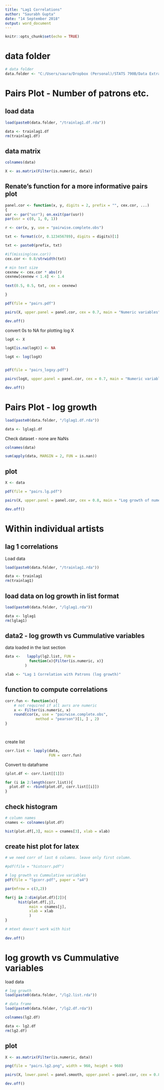 ---
title: "Lag1 Correlations"
author: "Saurabh Gupta"
date: "14 September 2018"
output: word_document
---

```{r setup, include=FALSE}
knitr::opts_chunk$set(echo = TRUE)
```

# data folder
```{r}
# data folder
data.folder <- "C:/Users/saura/Dropbox (Personal)/STATS 790B/Data Extraction 25Aug18"


```

# Pairs Plot - Number of patrons etc.

## load data

```{r}
load(paste0(data.folder, "/trainlag1.df.rda"))

data <- trainlag1.df
rm(trainlag1.df)

```


## data matrix

```{r}
colnames(data)

X <- as.matrix(Filter(is.numeric, data))


```


## Renate's function for a more informative pairs plot


```{r}

panel.cor <- function(x, y, digits = 2, prefix = "", cex.cor, ...)
{
usr <- par("usr"); on.exit(par(usr))
par(usr = c(0, 1, 0, 1))

r <- cor(x, y, use = "pairwise.complete.obs")

txt <- format(c(r, 0.123456789), digits = digits)[1]

txt <- paste0(prefix, txt)

#if(missing(cex.cor)) 
cex.cor <- 0.8/strwidth(txt)

# min text size 
cexnew <- cex.cor * abs(r)
cexnew[cexnew < 1.4] <- 1.4
    
text(0.5, 0.5, txt, cex = cexnew)

}

```



```{r}

pdf(file = "pairs.pdf")

pairs(X, upper.panel = panel.cor, cex = 0.7, main = "Numeric variables", lower.panel = function(...){smoothScatter(..., nrpoints = 50, add = TRUE)}, gap = 0.2)

dev.off()
```

convert 0s to NA for plotting log X

```{r}

logX <- X

logX[is.na(logX)] <- NA

logX <- log(logX)


pdf(file = "pairs_logxy.pdf")

pairs(logX, upper.panel = panel.cor, cex = 0.7, main = "Numeric variables", lower.panel = function(...){smoothScatter(..., nrpoints = 50, add = TRUE)}, gap = 0.2)

dev.off()
```

# Pairs Plot - log growth

```{r}

load(paste0(data.folder, "/lglag1.df.rda"))

data <- lglag1.df
```

Check dataset - none are NaNs

```{r}
colnames(data)

sum(apply(data, MARGIN = 2, FUN = is.nan))
```

## plot

```{r}

X <- data

pdf(file = "pairs.lg.pdf")

pairs(X, upper.panel = panel.cor, cex = 0.8, main = "Log growth of numeric variables", lower.panel = function(...){smoothScatter(..., nrpoints = 50, add = TRUE, bandwidth = 0.2)}, gap = 0.2)

dev.off()
```

# Within individual artists

## lag 1 correlations

Load data

```{r}
load(paste0(data.folder, "/trainlag1.rda"))

data <- trainlag1
rm(trainlag1)
```


## load data on log growth in list format

```{r}
load(paste0(data.folder, "/lglag1.rda"))

data <- lglag1
rm(lglag1)
```

## data2 - log growth vs Cummulative variables

data loaded in the last section

```{r}

data <-   lapply(lg2.list, FUN =
           function(x){Filter(is.numeric, x)}
         )
```

```{r}
xlab <- "Lag 1 Correlation with Patrons (log growth)" 
```


## function to compute correlations

```{r}

corr.fun <- function(x){
    # not required if all avrs are numeric
    x <- Filter(is.numeric, x)
    round(cor(x, use = "pairwise.complete.obs",
              method = "pearson")[1, ] , 2)
} 

  
```

create list

```{r}
corr.list <- lapply(data, 
                    FUN = corr.fun)
```

Convert to dataframe
```{r}

(plot.df <- corr.list[[1]])

for (i in 2:length(corr.list)){
  plot.df <- rbind(plot.df, corr.list[[i]])
}

```

## check histogram
```{r}
# column names
cnames <- colnames(plot.df)

hist(plot.df[,3], main = cnames[3], xlab = xlab)
```

## create hist plot for latex

```{r}
# we need corr of last 6 columns. leave only first column.

#pdf(file = "histcorr.pdf")

# log growth vs Cummulative variables
pdf(file = "lgcorr.pdf", paper = "a4")

par(mfrow = c(3,2))

for(j in 2:dim(plot.df)[2]){
      hist(plot.df[,j],
           main = cnames[j],
           xlab = xlab
           )
}

# mtext doesn't work with hist
        
dev.off()
```

# log growth vs Cummulative variables

load data 

```{r}
# log growth
load(paste0(data.folder, "/lg2.list.rda"))

# data frame
load(paste0(data.folder, "/lg2.df.rda"))
```


```{r}
colnames(lg2.df)

data <- lg2.df
rm(lg2.df)
```


## plot

```{r}

X <- as.matrix(Filter(is.numeric, data))

png(file = "pairs.lg2.png", width = 960, height = 960)

pairs(X, lower.panel = panel.smooth, upper.panel = panel.cor, cex = 0.8, main = "log growth vs. lag 1 variables")

dev.off()
```




